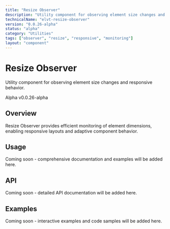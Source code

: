 ```yaml
---
title: "Resize Observer"
description: "Utility component for observing element size changes and responsive behavior."
technicalName: "elvt-resize-observer"
version: "0.0.26-alpha"
status: "alpha"
category: "Utilities"
tags: ["observer", "resize", "responsive", "monitoring"]
layout: "component"
---
```


# Resize Observer

Utility component for observing element size changes and responsive behavior.

<elvt-badge tone="warning" size="small">Alpha</elvt-badge> <elvt-badge tone="neutral" size="small">v0.0.26-alpha</elvt-badge>

## Overview

Resize Observer provides efficient monitoring of element dimensions, enabling responsive layouts and adaptive component behavior.

## Usage

Coming soon - comprehensive documentation and examples will be added here.

## API

Coming soon - detailed API documentation will be added here.

## Examples

Coming soon - interactive examples and code samples will be added here.